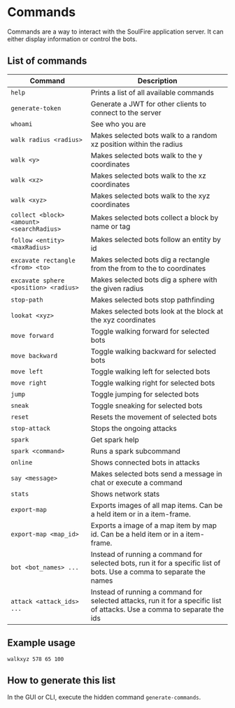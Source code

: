 # Commands

Commands are a way to interact with the SoulFire application server.
It can either display information or control the bots.

## List of commands

| Command                                   | Description                                                                                                               |
|-------------------------------------------|---------------------------------------------------------------------------------------------------------------------------|
| `help`                                    | Prints a list of all available commands                                                                                   |
| `generate-token`                          | Generate a JWT for other clients to connect to the server                                                                 |
| `whoami`                                  | See who you are                                                                                                           |
| `walk radius <radius>`                    | Makes selected bots walk to a random xz position within the radius                                                        |
| `walk <y>`                                | Makes selected bots walk to the y coordinates                                                                             |
| `walk <xz>`                               | Makes selected bots walk to the xz coordinates                                                                            |
| `walk <xyz>`                              | Makes selected bots walk to the xyz coordinates                                                                           |
| `collect <block> <amount> <searchRadius>` | Makes selected bots collect a block by name or tag                                                                        |
| `follow <entity> <maxRadius>`             | Makes selected bots follow an entity by id                                                                                |
| `excavate rectangle <from> <to>`          | Makes selected bots dig a rectangle from the from to the to coordinates                                                   |
| `excavate sphere <position> <radius>`     | Makes selected bots dig a sphere with the given radius                                                                    |
| `stop-path`                               | Makes selected bots stop pathfinding                                                                                      |
| `lookat <xyz>`                            | Makes selected bots look at the block at the xyz coordinates                                                              |
| `move forward`                            | Toggle walking forward for selected bots                                                                                  |
| `move backward`                           | Toggle walking backward for selected bots                                                                                 |
| `move left`                               | Toggle walking left for selected bots                                                                                     |
| `move right`                              | Toggle walking right for selected bots                                                                                    |
| `jump`                                    | Toggle jumping for selected bots                                                                                          |
| `sneak`                                   | Toggle sneaking for selected bots                                                                                         |
| `reset`                                   | Resets the movement of selected bots                                                                                      |
| `stop-attack`                             | Stops the ongoing attacks                                                                                                 |
| `spark`                                   | Get spark help                                                                                                            |
| `spark <command>`                         | Runs a spark subcommand                                                                                                   |
| `online`                                  | Shows connected bots in attacks                                                                                           |
| `say <message>`                           | Makes selected bots send a message in chat or execute a command                                                           |
| `stats`                                   | Shows network stats                                                                                                       |
| `export-map`                              | Exports images of all map items. Can be a held item or in a item-frame.                                                   |
| `export-map <map_id>`                     | Exports a image of a map item by map id. Can be a held item or in a item-frame.                                           |
| `bot <bot_names> ...`                     | Instead of running a command for selected bots, run it for a specific list of bots. Use a comma to separate the names     |
| `attack <attack_ids> ...`                 | Instead of running a command for selected attacks, run it for a specific list of attacks. Use a comma to separate the ids |

## Example usage

`walkxyz 578 65 100`

## How to generate this list

In the GUI or CLI, execute the hidden command `generate-commands`.
